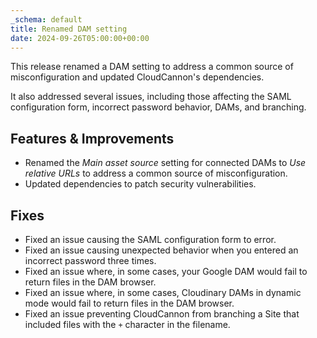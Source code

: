 ```yaml
---
_schema: default
title: Renamed DAM setting
date: 2024-09-26T05:00:00+00:00
---
```

This release renamed a DAM setting to address a common source of misconfiguration and updated CloudCannon's dependencies.

It also addressed several issues, including those affecting the SAML configuration form, incorrect password behavior, DAMs, and branching.

## Features & Improvements

* Renamed the *Main asset source* setting for connected DAMs to *Use relative URLs* to address a common source of misconfiguration.
* Updated dependencies to patch security vulnerabilities.

## Fixes

* Fixed an issue causing the SAML configuration form to error.
* Fixed an issue causing unexpected behavior when you entered an incorrect password three times.
* Fixed an issue where, in some cases, your Google DAM would fail to return files in the DAM browser.
* Fixed an issue where, in some cases, Cloudinary DAMs in dynamic mode would fail to return files in the DAM browser.
* Fixed an issue preventing CloudCannon from branching a Site that included files with the `+` character in the filename.